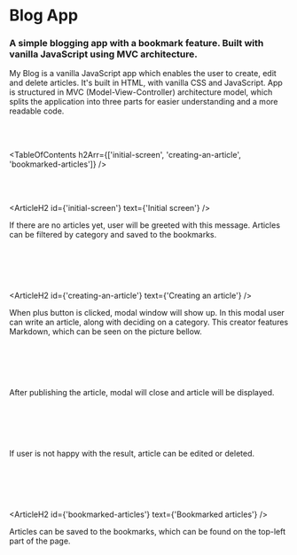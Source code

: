 


# Blog App

### A simple blogging app with a bookmark feature. Built with vanilla JavaScript using MVC architecture.

<HeroImage
   image={BlogImg}
   imageMobile={BlogMobileImg}
   isResponsive={true}
   title="Blog App"
/>

My Blog is a vanilla JavaScript app which enables the user to create, edit and delete articles. It's built in HTML, with vanilla CSS and JavaScript. App is structured in MVC (Model-View-Controller) architecture model, which splits the application into three parts for easier understanding and a more readable code.

<br />
<br />

<TableOfContents
   h2Arr={['initial-screen', 'creating-an-article', 'bookmarked-articles']}
/>

<br />
<br />

<ArticleH2 id={'initial-screen'} text={'Initial screen'} />

If there are no articles yet, user will be greeted with this message. Articles can be filtered by category and saved to the bookmarks.

<br />

<ArticleImage
   image={BlogImg1}
   imageMobile={BlogMobileImg1}
   isResponsive={true}
   alt="Initial screen"
/>

<br />
<br />

<ArticleH2 id={'creating-an-article'} text={'Creating an article'} />

When plus button is clicked, modal window will show up. In this modal user can write an article, along with deciding on a category. This creator features Markdown, which can be seen on the picture bellow.

<br />

<ArticleImage
   image={BlogImg2}
   imageMobile={BlogMobileImg2}
   isResponsive={true}
   alt="Article creator"
/>

<br />
<br />

After publishing the article, modal will close and article will be displayed.

<br />

<ArticleImage
   image={BlogImg3}
   imageMobile={BlogMobileImg3}
   isResponsive={true}
   alt="Article content"
/>

<br />
<br />

If user is not happy with the result, article can be edited or deleted.

<br />

<ArticleImage
   image={BlogImg4}
   imageMobile={BlogMobileImg4}
   isResponsive={true}
   alt="Article options"
/>

<br />
<br />

<ArticleH2 id={'bookmarked-articles'} text={'Bookmarked articles'} />

Articles can be saved to the bookmarks, which can be found on the top-left part of the page.

<br />

<ArticleImage
   image={BlogImg5}
   imageMobile={BlogMobileImg5}
   isResponsive={true}
   alt="Bookmarked articles"
/>

<br />
